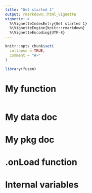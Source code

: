 ```yaml
---
title: "Get started 1"
output: rmarkdown::html_vignette
vignette: >
  %\VignetteIndexEntry{Get started 1}
  %\VignetteEngine{knitr::rmarkdown}
  %\VignetteEncoding{UTF-8}
---
```


```r
knitr::opts_chunk$set(
  collapse = TRUE,
  comment = "#>"
)
```

```r
library(fusen)
```

<!-- WARNING - This vignette is generated by {fusen} from dev/flat_full.Rmd: do not edit by hand -->



# My function

```r

```



# My data doc

# My pkg doc

# .onLoad function

# Internal variables

